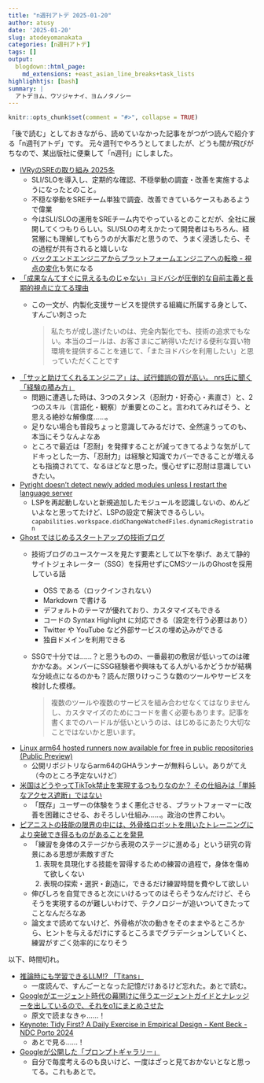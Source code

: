 ```yaml
---
title: "n週刊アトデ 2025-01-20"
author: atusy
date: '2025-01-20'
slug: atodeyomanakata
categories: [n週刊アトデ]
tags: []
output:
  blogdown::html_page:
    md_extensions: +east_asian_line_breaks+task_lists
highlighhtjs: [bash]
summary: |
  アトデヨム、ウソジャナイ、ヨムノタノシー
---
```


```r
knitr::opts_chunk$set(comment = "#>", collapse = TRUE)
```

「後で読む」としておきながら、読めていなかった記事をがつがつ読んで紹介する「n週刊アトデ」です。
元々週刊でやろうとしてましたが、どうも間が飛びがちなので、某出版社に便乗して「n週刊」にしました。

- [IVRyのSREの取り組み 2025冬](https://zenn.dev/ivry/articles/4f233b56212b21)
    - SLI/SLOを導入し、定期的な確認、不穏挙動の調査・改善を実施するようになったとのこと。
    - 不穏な挙動をSREチーム単独で調査、改善できているケースもあるようで偉業
    - 今はSLI/SLOの運用をSREチーム内でやっているとのことだが、全社に展開してくつもりらしい。SLI/SLOの考えかたって開発者はもちろん、経営層にも理解してもらうのが大事だと思うので、うまく浸透したら、その過程が共有されると嬉しいな
    - [バックエンドエンジニアからプラットフォームエンジニアへの転換 - 視点の変化 ](https://note.com/qawsedrftgyhuji/n/n1620a82bc5a9?sub_rt=share_pw#356c23ef-cd05-47d5-8f49-df36d6eda2bf)も気になる
- [「成果なんてすぐに見えるものじゃない」ヨドバシが圧倒的な自前主義と長期的視点に立てる理由](https://type.jp/et/feature/27604/)
    - この一文が、内製化支援サービスを提供する組織に所属する身として、すんごい刺さった

      > 私たちが成し遂げたいのは、完全内製化でも、技術の追求でもない。本当のゴールは、お客さまにご納得いただける便利な買い物環境を提供することを通じて、「またヨドバシを利用したい」と思っていただくことです
- [「サッと助けてくれるエンジニア」は、試行錯誤の質が高い。 nrs氏に聞く「経験の積み方」](https://levtech.jp/media/article/interview/detail_592/)
    - 問題に遭遇した時は、3つのスタンス（忍耐力・好奇心・素直さ）と、2つのスキル（言語化・観察）が重要とのこと。言われてみればそう、と思える絶妙な解像度……。
    - 足りない場合も普段ちょっと意識してみるだけで、全然違うってのも、本当にそうなんよなあ
    - ところで最近は「忍耐」を発揮することが減ってきてるような気がしてドキっとした一方、「忍耐力」は経験と知識でカバーできることが増えるとも指摘されてて、なるほどなと思った。慢心せずに忍耐は意識していきたい。
- [Pyright doesn't detect newly added modules unless I restart the language server](https://github.com/microsoft/pyright/issues/4635)
    - LSPを再起動しないと新規追加したモジュールを認識しないの、めんどいよなと思ってたけど、LSPの設定で解決できるらしい。`capabilities.workspace.didChangeWatchedFiles.dynamicRegistration`
- [Ghost ではじめるスタートアップの技術ブログ](https://www.awarefy.dev/blog/ghost-for-tech-blog/)
    - 技術ブログのユースケースを見たす要素として以下を挙げ、あえて静的サイトジェネレーター（SSG）を採用せずにCMSツールのGhostを採用している話
        - OSS である（ロックインされない）
        - Markdown で書ける
        - デフォルトのテーマが優れており、カスタマイズもできる
        - コードの Syntax Highlight に対応できる（設定を行う必要はあり）
        - Twitter や YouTube など外部サービスの埋め込みができる
        - 独自ドメインを利用できる
    - SSGで十分では……？と思うものの、一番最初の敷居が低いってのは確かかなあ。メンバーにSSG経験者や興味もてる人がいるかどうかが結構な分岐点になるのかも？読んだ限りけっこうな数のツールやサービスを検討した模様。

      > 複数のツールや複数のサービスを組み合わせなくてはなりませんし、カスタマイズのためにコードを書く必要もあります。記事を書くまでのハードルが低いというのは、はじめるにあたり大切なことではないかと思います。
- [Linux arm64 hosted runners now available for free in public repositories (Public Preview)](https://x.com/f0reachKIT/status/1880568806126637237)
    - 公開リポジトリならarm64のGHAランナーが無料らしい。ありがてえ（今のところ予定ないけど）
- [米国はどうやってTikTok禁止を実現するつもりなのか？ その仕組みは「単純なアクセス遮断」ではない](https://wired.jp/article/how-the-us-tiktok-ban-would-actually-work/)
    - 「既存」ユーザーの体験をうまく悪化させる、プラットフォーマーに改善を困難にさせる、おそろしい仕組み……。政治の世界こわい。
- [ピアニストの技能の限界の中には、外骨格ロボットを用いたトレーニングにより突破でき得るものがあることを発見](https://x.com/neuromusiker/status/1879831550659064247)
    - 「練習を身体のステージから表現のステージに進める」という研究の背景にある思想が素敵すぎた
        1. 表現を具現化する技能を習得するための練習の過程で，身体を傷めて欲しくない
        2. 表現の探索・選択・創造に，できるだけ練習時間を費やして欲しい
    - 伸びしろを自覚できると次にいけるってのはそらそうなんだけど、そらそうを実現するのが難しいわけで、テクノロジーが追いついてきたってことなんだろなあ
    - 論文まで読めてないけど、外骨格が次の動きをそのままやるところから、ヒントを与えるだけにするところまでグラデーションしていくと、練習がすごく効率的になりそう

以下、時間切れ。

- [ 推論時にも学習できるLLM!? 「Titans」 ](https://note.com/hamachi_jp/n/nc97fe6658017)
    - 一度読んで、すんごーとなった記憶だけあるけど忘れた。あとで読む。
- [Googleがエージェント時代の幕開けに伴うエージェントガイドとナレッジーを出しているので、それをo1にまとめさせた](https://x.com/hokazuya/status/1880382269791375643)
    - 原文で読まなきゃ……！
- [Keynote: Tidy First? A Daily Exercise in Empirical Design - Kent Beck - NDC Porto 2024](https://www.youtube.com/watch?v=A9vRp9T8pkU)
    - あとで見る……！
- [Googleが公開した「プロンプトギャラリー」](https://x.com/SuguruKun_ai/status/1879135241509679574)
    - 自分で毎度考えるのも良いけど、一度はざっと見ておかないとなと思ってる。これもあとで。
